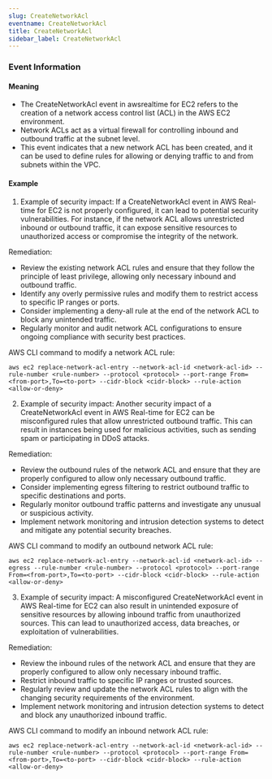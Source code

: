 ```yaml
--- 
slug: CreateNetworkAcl
eventname: CreateNetworkAcl
title: CreateNetworkAcl
sidebar_label: CreateNetworkAcl
---
```

                       


### Event Information

#### Meaning

- The CreateNetworkAcl event in awsrealtime for EC2 refers to the creation of a network access control list (ACL) in the AWS EC2 environment.
- Network ACLs act as a virtual firewall for controlling inbound and outbound traffic at the subnet level.
- This event indicates that a new network ACL has been created, and it can be used to define rules for allowing or denying traffic to and from subnets within the VPC.

#### Example

1. Example of security impact: If a CreateNetworkAcl event in AWS Real-time for EC2 is not properly configured, it can lead to potential security vulnerabilities. For instance, if the network ACL allows unrestricted inbound or outbound traffic, it can expose sensitive resources to unauthorized access or compromise the integrity of the network.

Remediation:
- Review the existing network ACL rules and ensure that they follow the principle of least privilege, allowing only necessary inbound and outbound traffic.
- Identify any overly permissive rules and modify them to restrict access to specific IP ranges or ports.
- Consider implementing a deny-all rule at the end of the network ACL to block any unintended traffic.
- Regularly monitor and audit network ACL configurations to ensure ongoing compliance with security best practices.

AWS CLI command to modify a network ACL rule:
```
aws ec2 replace-network-acl-entry --network-acl-id <network-acl-id> --rule-number <rule-number> --protocol <protocol> --port-range From=<from-port>,To=<to-port> --cidr-block <cidr-block> --rule-action <allow-or-deny>
```

2. Example of security impact: Another security impact of a CreateNetworkAcl event in AWS Real-time for EC2 can be misconfigured rules that allow unrestricted outbound traffic. This can result in instances being used for malicious activities, such as sending spam or participating in DDoS attacks.

Remediation:
- Review the outbound rules of the network ACL and ensure that they are properly configured to allow only necessary outbound traffic.
- Consider implementing egress filtering to restrict outbound traffic to specific destinations and ports.
- Regularly monitor outbound traffic patterns and investigate any unusual or suspicious activity.
- Implement network monitoring and intrusion detection systems to detect and mitigate any potential security breaches.

AWS CLI command to modify an outbound network ACL rule:
```
aws ec2 replace-network-acl-entry --network-acl-id <network-acl-id> --egress --rule-number <rule-number> --protocol <protocol> --port-range From=<from-port>,To=<to-port> --cidr-block <cidr-block> --rule-action <allow-or-deny>
```

3. Example of security impact: A misconfigured CreateNetworkAcl event in AWS Real-time for EC2 can also result in unintended exposure of sensitive resources by allowing inbound traffic from unauthorized sources. This can lead to unauthorized access, data breaches, or exploitation of vulnerabilities.

Remediation:
- Review the inbound rules of the network ACL and ensure that they are properly configured to allow only necessary inbound traffic.
- Restrict inbound traffic to specific IP ranges or trusted sources.
- Regularly review and update the network ACL rules to align with the changing security requirements of the environment.
- Implement network monitoring and intrusion detection systems to detect and block any unauthorized inbound traffic.

AWS CLI command to modify an inbound network ACL rule:
```
aws ec2 replace-network-acl-entry --network-acl-id <network-acl-id> --rule-number <rule-number> --protocol <protocol> --port-range From=<from-port>,To=<to-port> --cidr-block <cidr-block> --rule-action <allow-or-deny>
```

 